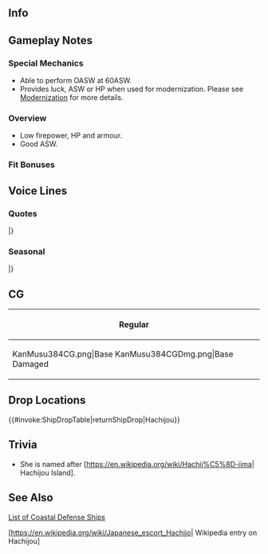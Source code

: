==Info==
{{KanmusuInfo|ID=384}}
{{KanmusuInfo|ID=384a}}

==Gameplay Notes==
===Special Mechanics===
* Able to perform OASW at 60ASW.
* Provides luck, ASW or HP when used for modernization. Please see [[Modernization]] for more details.

===Overview===
* Low firepower, HP and armour.
* Good ASW.

===Fit Bonuses===
{{:{{BASEPAGENAME}}/Equipment Bonuses}}
{{clear}}

==Voice Lines==
===Quotes===
{{ShipquoteHeader}}
{{ShipquoteKai
|scenario = Introduction
|origin = あっ、あたし？あたしが八丈よ。そう、占守型海防艦ね。ハチ？んー、まあ、いいか。そう呼ばせてあげる。よろしくね。
|translation = Ah, me? I'm Hachijou. Yes, the Shimushu-class coastal defense ship. Hachi? Hmmm, well, that's fine. I'll let you call me that. Nice to meet you.
|audio = Hachijou-Intro.mp3
}}
{{ShipquoteKai
|scenario = Introduction
|kai = yes
|origin = あっ、元気してた？あたし？そう、占守型海防艦の八丈はもちろん元気だよ。提督も…うん、元気そうね！よし、今日もハチと頑張って行こうよ。よろしくね。
|translation = Ah, are you well? Of course, I, the Shimushu-class coastal defense ship Hachijou, am doing great. Admiral you're... Yup, you look great! Alright, let's do our best today too. Treat me well.
|audio = HachijouKai-Intro.mp3
}}
{{ShipquoteKai
|scenario = Library
|origin = あたしは八丈。そう、占守型海防艦ね。佐世保生まれ、でもずっと北方の海で頑張ったんだ。大湊、千島や幌筵島のあったりならあたしに任せておいて！結構がんばたんだよ。でも、飛行機には勝てないねぇ。最後は舞鶴、あの街も嫌いじゃないかな…提督、よろしくね。
|translation = I'm Hachijou. Yes, the Shimushu-class coastal defense ship. I came from Sasebo and worked hard all over the Northern Seas. From Oominato to Chishima to Paramushir; just leave it all to me! I really did my best. But, I couldn't win against planes.<ref>She was critically damaged in an air raid.</ref> My final moments were in Maizuru, but I don't dislike that city...<ref>After she was damaged, she was towed to Maizuru and scrapped.</ref>. Admiral, take care of me.
|audio = Hachijou-Library.mp3
}}
{{ShipquoteKai
|scenario = Secretary 1
|origin = ハチを呼んだ？あぁ、何だ、違うの？
|translation = Did you call me? Ah, what, you didn't?
|audio = Hachijou-Sec1.mp3
}}
{{ShipquoteKai
|scenario = Secretary 2
|origin = うん、そうよ。佐世保生まれ。あぁ、知ってた？えへぇ。
|translation = Yup, that's right. I'm from Sasebo. Ah, you knew? Ehe.
|audio = Hachijou-Sec2.mp3
}}
{{ShipquoteKai
|scenario = Secretary 2
|kai = yes
|origin = うん、そうよ。佐世保生まれ。知ってるよね。今度は一緒に行こう？えっ、北方に？いいけど、寒いよ。
|translation = Yup, that's right. I'm from Sasebo. But you already knew that. Let's visit together next time alright? Eh, to the North? That's fine but it's cold.
|audio = HachijouKai-Sec2.mp3
}}
{{ShipquoteKai
|scenario = Secretary 3
|origin = 何、クナ？あっ、提督？なんかちょっと似てきたね。まあ、いいか。何、ハチをご用？あっ、ガッキ？大丈夫心配いらないよ。あん見えて…うん、平気。
|translation = What is it, Kuna? Ah, Admiral? Both of you feel kinda similar. Well, that's fine. Did you need me for something? Ah, Gakki? She's fine, don't you worry. She might not look it, but... Yup, all good.
|audio = Hachijou-Sec3.mp3
}}
{{ShipquoteKai
|scenario = Secretary Idle
|origin = えと、どうしたの？なんかいつも真面目に頑張ってるよね。そうでもないの？提督？あぁ、今まいないみたい。
|translation = Uhm, what's wrong? You're always working hard on something. Aren't you? Admiral? Ah, he's not here right now.
|audio = Hachijou-Idle.mp3
}}
{{ShipquoteKai
|scenario = Secretary (Married)
|origin = 何、提督？ちょっと疲れちゃった？いいんじゃない、休んでも。ちょっとぐらいならいいよ。ハチがついてるし。
|translation = What is it, Admiral? Are you a bit tired? It's fine to rest. Just a little while won't hurt. I'll be right here.
|audio = Hachijou-SecMarried.mp3
}}
{{ShipquoteKai
|scenario = Wedding
|origin = ん？提督、何？えぇ！まさか、違うよね…えぇー、そのまさかなの？うそ！でも、いいよ。ありがとう！
|translation = Hmmm? Admiral, what is it? Eh! This can't be happening, right... Eeeeh, it's really happening? No way! But, that's fine. Thanks!
|audio = Hachijou-Wedding.mp3
}}
{{ShipquoteKai
|scenario = Player's Score
|origin = 情報ね？OK。取って上げる。あぁ、ちょっと届かないみたい。ここなんだけど…あっ、ありがとう！
|translation = Information? OK. I'll go get it. Ah, I can't quite reach. It's right here.. Ah, thanks!
|audio = Hachijou-PlayerScore.mp3
}}
{{ShipquoteKai
|scenario = Joining the Fleet
|origin = 海防艦、八丈、出撃します。抜錨！
|translation = Coastal defense ship, Hachijou, sortieing. Weigh anchor!
|audio = Hachijou-JoinFleet.mp3
}}
{{ShipquoteKai
|scenario = Equipment 1
|origin = ありがとう！これいいよね。
|translation = Thanks! This is good.
|audio = Hachijou-Equip1.mp3
}}
{{ShipquoteKai
|scenario = Equipment 2
|origin = んー、なるほど。それもあり、ねぇ？
|translation = Hmmm, I see. That's also a possibility, right?
|audio = Hachijou-Equip2.mp3
}}
{{ShipquoteKai
|scenario = Equipment 3
|origin = そうなんだ！いいんじゃない？
|translation = So that's it! Why not?
|audio = Hachijou-Equip3.mp3
}}
{{ShipquoteKai
|scenario = Supply
|origin = ありがとう。えへぇ～
|translation = Thank you. Ehe~
|audio = Hachijou-Supply.mp3
}}
{{ShipquoteKai
|scenario = Docking (Minor Damage)
|origin = ふあぁ、お風呂、お風呂。ねぇ、先行ってるね？
|translation = Pheeew, got to take a bath. Hey, I'm going first alright?
|audio = Hachijou-DockMinor.mp3
}}
{{ShipquoteKai
|scenario = Docking (Major Damage)
|origin = あぁー、ちょっと盛大にやちゃった。ごめん、お風呂長めにいただくね。いやになっちゃう。
|translation = Aaaah, they kinda got me good. Sorry, I'll be taking a long bath. I'm such a mess.
|audio = Hachijou-DockMajor.mp3
}}
{{ShipquoteKai
|scenario = Construction
|origin = 新入り登場だって。良かったね。
|translation = Someone new has arrived. This is great.
|audio = Hachijou-Construction.mp3
}}
{{ShipquoteKai
|scenario = Returning from Sortie
|origin = 作戦完了っと。ふあぁ、疲れた、疲れた。ご飯食べたいなあ。
|translation = Operation complete. Whew, I'm really tired. I want something to eat.
|audio = Hachijou-SortieReturn.mp3
}}
{{ShipquoteKai
|scenario = Starting a Sortie
|origin = 旗艦、八丈、出撃です。大丈夫、任せといて。
|translation = Flagship, Hachijou, sortieing. It'll be fine, just leave it to me.
|audio = Hachijou-Sortie.mp3
}}
{{ShipquoteKai
|scenario = Starting a Sortie
|kai = yes
|origin = 第百四戦隊旗艦、八丈、出撃です。大丈夫、みんなついてきて。
|translation = 104th Squadron flagship, Hachijou, sortieing. It'll be fine, everyone follow me.
|audio = HachijouKai-Sortie.mp3
}}
{{ShipquoteKai
|scenario = Starting a Battle
|origin = このハチが…特別だよ。相手してあげる。お得だね。
|translation = You know... I'm special. I'll be your opponent. You won't get a better deal.
|audio = Hachijou-BattleStart.mp3
}}
{{ShipquoteKai
|scenario = Attack
|origin = 守ってみせるから。
|translation = I'll protect you.
|audio = Hachijou-Attack.mp3
}}
{{ShipquoteKai
|scenario = Night Battle Attack 
|origin = そこ？これで…どう！？
|translation = Over there? Then how's... this!?
|audio = Hachijou-NightAttack.mp3
}}
{{ShipquoteKai
|scenario = Night Battle
|origin = うん、追撃してみます？いいけど…じゃあ、ついてきて！
|translation = Yes, are we pursuing them? That's fine... Then, follow me!
|audio = Hachijou-NightBattle.mp3
}}
{{ShipquoteKai
|scenario = MVP
|origin = えっ、ハチが一番働いちゃった？やったね！えへぇ。提督、褒めてくれちゃっても、いいんじゃない？
|translation = Eh, I worked the hardest? Hooray! Ehe. Admiral, isn't it fine to praise me?
|audio = Hachijou-MVP.mp3
}}
{{ShipquoteKai
|scenario = MVP
|kai = yes
|origin = えっ、ハチが一番働いちゃった？福江、見てた？どうよ？えへぇ。提督、褒めてくれちゃっても、いいよ？
|translation = Eh, I worked the hardest? Fukae, did you see that? How's that? Ehe. Admiral, it's fine to praise me, you know?
|audio = HachijouKai-MVP.mp3
}}
{{ShipquoteKai
|scenario = Minor Damage 1
|origin = いったっ！当ててきたの？うそ！
|translation = Ouch! They started hitting? No way!
|audio = Hachijou-MinorDmg1.mp3
}}
{{ShipquoteKai
|scenario = Minor Damage 2
|origin = いやだ！いったっ！もう！
|translation = Oh no! That hurts! Jeez!
|audio = Hachijou-MinorDmg2.mp3
}}
{{ShipquoteKai
|scenario = Major Damage
|origin = これ…やばくない？機関は大丈夫？よ、よし、まだ動ける！
|translation = Isn't this... real bad? Is the engine room fine? Al-alright, I can still move!<ref>Her engine room was flooded when she was hit during the air raid that sank her.</ref>
|audio = Hachijou-MajorDmg.mp3
}}
{{ShipquoteKai
|scenario = Sunk
|origin = えっ…うそ…ハチ、ここで…そうか…怖いね、沈むって…怖い！
|translation = Eh... No way... This is where I... I see... Sinking is scary... I'm scared!
|audio = Hachijou-Sunk.mp3
}}
|} <references/>

{{clear}}

===Seasonal===
{{SeasonalHeaderOld}}
{{SeasonalQuote
|scenario = [[Seasonal/Rainy_Season_2019|Rainy Season 2019]]
|origin = てるてる坊主でしょう！あたしも作る！これがクナ！これがシム姉！ガキに、エト！あ！これは…福江？
|translation =	Teru teru bōzu, right? I'll make some too! This is Kuna! This is Shimu-nee! Gaki and... Eto! Ah! And this is... Fukae?
|audio = Hachijou_Rainy_Season_2019_Sec1.mp3
|notes = 
}}
{{SeasonalQuote
|scenario = [[Seasonal/Autumn_2019|Autumn 2019]]
|origin = 秋か。秋はなんだろう…なんか、悲しいね。終わってく気持ち。ねぇ、提督、仕方ないのかな？
|translation =	It's autumn. Autumn feels just gives off... a kind of sad feeling. It feels like something is ending. Hey, Admiral, we can't help this feeling right?
|audio = Hachijou_Autumn_2019_Sec1.mp3
|notes = 
}}
{{SeasonalQuote
|scenario = [[Seasonal/Saury_2019|Saury 2019]]
|origin = 秋刀魚祭り…きたぁー！聞いてたって、これ！大丈夫！北方の海の道案内を任せて！やるよ！
|translation =	The Saury Festival... is here! I've heard about this! Don't worry! I'll be your guide through the Northern seas! I can do it!
|audio = Hachijou_Saury_2019_Sec1.mp3
|notes = 
}}
{{SeasonalQuote
|scenario = [[Seasonal/End_of_Year_2019|End of Year 2019]]
|origin = えぇ～！年末大掃除！？んー、ちょっと苦手なんだけど…あぁ、ガキ、どこいくの？あたしも！
|translation =	Eeeh! The year end spring clean!? Ngggh, I'm not really good at that... Ah, Gaki, where are you going? I'll come too!
|audio = Hachijou_Year_End_2019_Secretary_1.mp3
|notes = 
}}
{{SeasonalQuote
|scenario = [[Seasonal/Setsubun_2020|Setsubun 2020]]
|origin = いったー！何々？いった！また被弾？だれ…？って、ガッキじゃ！は、反撃だ！お豆、うって！
|translation =	OUCH! What's going on? Ouch! I've been hit again? Who did that...? Wha, it's you, Gaki! Re-returning fire! Fire the beans!
|audio = Hachijou_Setsubun_2020_Secretary_1.mp3
|notes = 
}}
{{SeasonalQuote
|scenario = [[Seasonal/Valentine%27s_Day_2020|Valentine's Day 2020]]
|origin = 提督、これなーんだ？あげる！ちゃんと食べてよ。
|translation =	Admiral, guess what thiiis is? It's for you! Make sure you savour it.
|audio = Hachijou_Valentines_2020_Secretary_1.mp3
|notes = 
}}
{{SeasonalQuote
|scenario = [[Seasonal/Seventh_Anniversary|7th Anniversary]]
|origin = そうなんだ。艦隊は七周年なのか？すごいね。色々あったんでしょう。でも、頑張ったね。提督、本当にありがとう。
|translation =	I see. It's the fleet's 7th Anniversary? Amazing. We've been through a lot but we always got through it. Admiral, thank you very much.
|audio = Hachijou_7th_Anniversary_Secretary_1.mp3
|notes = 
}}
|}<references/>

{{clear}}

==CG==
{| class="mw-collapsible mw-collapsed wikitable" style="width: 100%;"
!Regular
|-
|<gallery>
KanMusu384CG.png|Base
KanMusu384CGDmg.png|Base Damaged
</gallery>
|}

==Drop Locations==
{{#invoke:ShipDropTable|returnShipDrop|Hachijou}}

==Trivia==
* She is named after [https://en.wikipedia.org/wiki/Hachij%C5%8D-jima| Hachijou Island].

==See Also==
[[List_of_coastal defense ships_by_upgraded_maximum_stats| List of Coastal Defense Ships]]

[https://en.wikipedia.org/wiki/Japanese_escort_Hachijo| Wikipedia entry on Hachijou]

{{shiplist}}